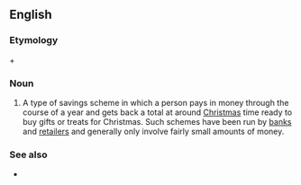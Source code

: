 ==English==

===Etymology===
{{m|en|Christmas}} + {{m|en|club}}

===Noun===
{{en-noun}}
# {{lb|en|banking}} A type of savings scheme in which a person pays in money through the course of a year and gets back a total at around [[Christmas]] time ready to buy gifts or treats for Christmas. Such schemes have been run by [[bank]]s and [[retailer]]s and generally only involve fairly small amounts of money.

===See also===
* {{pedia}}